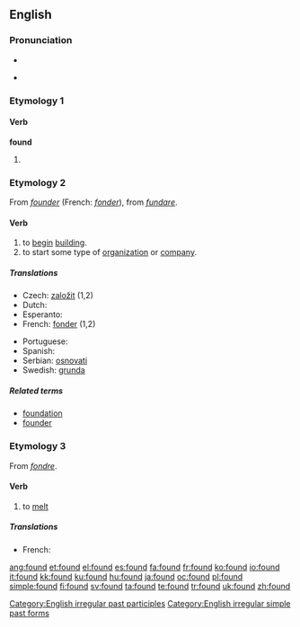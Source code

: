 ==English==

{{rank|last|here|thought|139|found|people|still|just}}

===Pronunciation===
* {{IPA|/'fɑʊnd/}}
* {{audio|en-us-found.ogg|Audio (US)}}
*: {{rhymes|aʊnd}}

===Etymology 1===

====Verb====
'''found'''

# {{past of|[[find]]}}

===Etymology 2===
From {{etyl|fro}} ''[[founder]]'' (French: ''[[fonder]]''), from {{etyl|la}} ''[[fundare]]''.

====Verb====
{{en-verb}}

# to [[begin]] [[building]].
# to start some type of [[organization]] or [[company]].

=====Translations=====
{{top}}
* Czech: [[založit]] (1,2)
* Dutch: {{t+|nl|stichten}}
* Esperanto: {{t-|eo|fondi|xs=Esperanto}}
* French: [[fonder]] (1,2)
{{mid}}
* Portuguese: {{t+|pt|fundar}}
* Spanish: {{t-|es|fundar, instaurar}}
* Serbian: [[osnovati]]
* Swedish: [[grunda]]
{{bottom}}

=====Related terms=====
* [[foundation]]
* [[founder]]

===Etymology 3===
From {{etyl|frm}} ''[[fondre]]''.

====Verb====
{{en-verb}}

# to [[melt]]

=====Translations=====
* French: {{t+|fr|fondre}}

[[Category:English irregular past participles]]
[[Category:English irregular simple past forms]]

[[ang:found]]
[[et:found]]
[[el:found]]
[[es:found]]
[[fa:found]]
[[fr:found]]
[[ko:found]]
[[io:found]]
[[it:found]]
[[kk:found]]
[[ku:found]]
[[hu:found]]
[[ja:found]]
[[oc:found]]
[[pl:found]]
[[simple:found]]
[[fi:found]]
[[sv:found]]
[[ta:found]]
[[te:found]]
[[tr:found]]
[[uk:found]]
[[zh:found]]